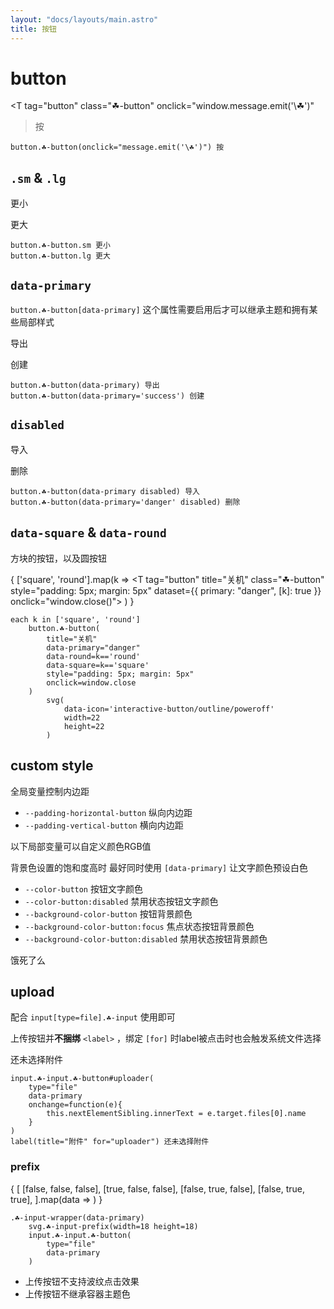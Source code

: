 ```yaml
---
layout: "docs/layouts/main.astro"
title: 按钮
---
```



# button

<T
    tag="button"
    class="☘-button"
    onclick="window.message.emit('\☘')"
>按</T>

```pug
button.☘-button(onclick="message.emit('\☘')") 按
```

## `.sm` & `.lg`

<T tag="button" class="☘-button sm">更小</T>

<T tag="button" class="☘-button lg">更大</T>

```pug
button.☘-button.sm 更小
button.☘-button.lg 更大
```

## `data-primary`

`button.☘-button[data-primary]` 这个属性需要启用后才可以继承主题和拥有某些局部样式

<T tag="button" class="☘-button" data-primary>导出</T>

<T tag="button" class="☘-button" data-primary='success'>创建</T>

```pug
button.☘-button(data-primary) 导出
button.☘-button(data-primary='success') 创建
```


## `disabled`

<T tag="button" class="☘-button" disabled>导入</T>

<T tag="button" class="☘-button" data-primary="danger" disabled>删除</T>

```pug
button.☘-button(data-primary disabled) 导入
button.☘-button(data-primary='danger' disabled) 删除
```


## `data-square` & `data-round`

方块的按钮，以及圆按钮

{
    ['square', 'round'].map(k =>
        <T
            tag="button"
            title="关机"
            class="☘-button"
            style="padding: 5px; margin: 5px"
            dataset={{
                primary: "danger",
                [k]: true
            }}
            onclick="window.close()">
            <Icon 
                name="interactive-button/outline/poweroff"
                width={22}
                height={22}
            />
        </T>
    )
}

```pug
each k in ['square', 'round']
    button.☘-button(
        title="关机"
        data-primary="danger"
        data-round=k=='round'
        data-square=k=='square'
        style="padding: 5px; margin: 5px"
        onclick=window.close
    )
        svg(
            data-icon='interactive-button/outline/poweroff'
            width=22
            height=22
        )
```


## custom style

全局变量控制内边距

- `--padding-horizontal-button` 纵向内边距
- `--padding-vertical-button` 横向内边距

以下局部变量可以自定义颜色RGB值

背景色设置的饱和度高时 最好同时使用 `[data-primary]` 让文字颜色预设白色

- `--color-button` 按钮文字颜色
- `--color-button:disabled` 禁用状态按钮文字颜色
- `--background-color-button` 按钮背景颜色
- `--background-color-button:focus` 焦点状态按钮背景颜色
- `--background-color-button:disabled` 禁用状态按钮背景颜色

<T tag="button" class="☘-button" data-primary style="
    --background-color-button: var(--blue-5);
    --background-color-button\:focus: var(--blue-6);
    --background-color-button\:disabled: var(--blue-2);
">饿死了么</T>


## upload

配合 `input[type=file].☘-input` 使用即可

上传按钮并**不捆绑** `<label>` ，绑定 `[for]` 时label被点击时也会触发系统文件选择

<T
    tag="input"
    id="uploader"
    class="☘-button ☘-input"
    data-primary
    type='file'
    onchange="
        this.nextElementSibling.innerText = window.event.target.files[0].name
"/><label for="uploader" title="附件">还未选择附件</label>

```pug
input.☘-input.☘-button#uploader(
    type="file"
    data-primary
    onchange=function(e){
        this.nextElementSibling.innerText = e.target.files[0].name
    }
)
label(title="附件" for="uploader") 还未选择附件
```

### prefix

<Grid inline>
{
    [
        [false, false, false],
        [true, false, false],
        [false, true, false],
        [false, true, true],
    ].map(data => 
        <T class="☘-input-wrapper" data-primary={data[0] ? '' : null}>
            <Icon 
                class={escape('☘-input-prefix')}
                name="interactive-button/outline/upload"
                width={18}
                height={18}
            />
            <T
                tag="input"
                class="☘-button ☘-input"
                title="upload"
                data-primary={data[1] ? '' : null}
                type='file'
                disabled={data[2]}
            />
        </T>
    )
}
</Grid>

```pug
.☘-input-wrapper(data-primary)
    svg.☘-input-prefix(width=18 height=18)
    input.☘-input.☘-button(
        type="file"
        data-primary
    )
```

- 上传按钮不支持波纹点击效果
- 上传按钮不继承容器主题色
